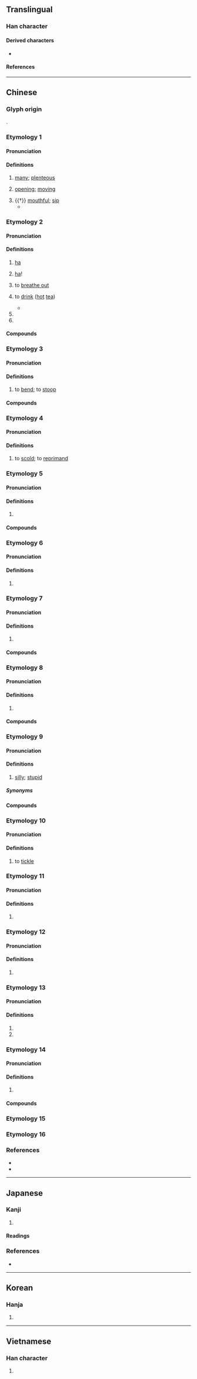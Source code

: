{{character info/new}}
==Translingual==
{{stroke order|strokes=9}}

===Han character===
{{Han char|rn=30|rad=口|as=06|sn=9|four=68061|canj=ROMR|ids=⿰口合}}

====Derived characters====
* {{l|mul|[[𫽞]], [[𭌸]]}}

====References====
{{Han ref|kx=0189.060|dkj=03594|dj=0408.120|hdz=10619.050|uh=54C8}}

----

==Chinese==

===Glyph origin===
{{Han etym}}
{{Han compound|口|合|c1=s|c2=p|t1=mouth|ls=psc}}.

===Etymology 1===
{{zh-forms}}

====Pronunciation====
{{zh-pron
|m=hā
|c=ngap6
|mc=y
|oc=y
|cat=a,cls
}}

====Definitions====
{{zh-hanzi}}

# {{zh-hist-ghost}} {{lb|zh|of fish}} [[many]]; [[plenteous]]
# {{zh-hist-ghost}} {{lb|zh|of a fish's mouth}} [[open]]ing; [[move|moving]]
# {{†}} [[mouthful]]; [[sip]]
#* {{zh-x|臾兒、^易牙，^淄、^澠 之 水 合 者，嘗 一 哈 水 而 甘 苦 知 矣。|After mixing the water from the Zi and Mian Rivers, Yu'er and Yiya can take a '''sip''' of the water and distinguish [the water's source] by sweetness and bitterness.|ref=Huainanzi}}

===Etymology 2===
{{zh-forms}}

====Pronunciation====
{{zh-pron
|m=hā
|c=haa1,haai1
|c_note=haai1 - only used in {{zh-l|齊齊哈爾|tr=-}}, probably due to assimilation
|m-s=ha1
|g=
|h=pfs=hâ
|j=ha1
|md=hă
|mn=hah/ha/ml:hap
|mn_note=hah, ha - vernacular; hap - literary
|mn-t=ha1/hah4
|w=1ha
|x=ha1
|cat=interj,v
}}

====Definitions====
{{zh-hanzi}}

# {{lb|zh|onomatopoeia}} {{n-g|[[sound]] of [[laughter]]:}} [[ha]]
# {{n-g|exclamation of [[triumph]], etc.:}} [[ha]]!
# to [[breathe out]]
# {{lb|zh|Taiwan Min Nan}} to [[drink]] ([[hot]] [[tea]])
#* {{zh-x|若 無\沒{bô} 啉\飲{lim} 酒，咱 嘛 來 哈 茶。|If we don't drink alcohol, let's still '''drink''' some tea.|TW|ref='''2007''', {{w2|zh|張秀卿}} (Chang Hsiu Ching), [https://www.youtube.com/watch?v=Vl6J_Mn0Gws {{lang|zh|加油}} (Gan Ba-De)]}}
# {{zh-short|哈薩克斯坦|Kazakhstan}}
# {{zh-short|哈爾濱|Harbin}}

====Compounds====
{{zh-der|哈勃|哈爾濱:Harbin|哈欠:yawn|哈日族|哈囉|巴哈馬|努爾哈赤|忙哈哈|哈嗤|哼兒哈兒|哈士蟆|哈伯|哈密|哈密瓜|不哼不哈|哈薩克文|哈氣|哈薩克語|唏唏哈哈|哈哈鏡|哈哈大笑|哈佛|嘻嘻哈哈|哈搭|啊哈|哈哈笑|布特哈|哈拉庫圖|哈林式|哈利路亞|哈辣|哼哈二將|哈哈兒|哈尼族|哈雷彗星|哈薩克族|哈草|哈瓦那市|哈拉|哈喇子|哈姆雷特|哈哈|哈利發|打哈氣|戈什哈|打哈欠|曼哈坦島|母哈赤|打哈哈|梭哈|背哈喇子|笑哈哈|馬大哈|苦哈哈|赤赤哈哈|那哈兒|齊齊哈爾|聽哈|蠻聲哈剌|阿克塞哈薩克族自治縣|巴哈伊}}

===Etymology 3===
{{zh-forms|alt=𨉣}}
{{rfe|zh}}

====Pronunciation====
{{zh-pron
|m=hā
|c=haa1
|j=ha1
|cat=v
}}

====Definitions====
{{zh-hanzi}}

# {{lb|zh|chiefly|Mandarin|Jin|colloquial}} to [[bend]]; to [[stoop]]

====Compounds====
{{zh-der|哈腰|點頭哈腰}}

===Etymology 4===
{{zh-forms}}
{{rfe|zh|related to 喝?}}

====Pronunciation====
{{zh-pron
|m=hǎ
|md=háh
|cat=v
}}

====Definitions====
{{zh-hanzi}}

# {{lb|zh|Beijing}} to [[scold]]; to [[reprimand]]

===Etymology 5===
{{zh-forms}}

====Pronunciation====
{{zh-pron
|m=hǎ
|m-s=ha3
|c=haa1,haa5
|c_note=haa5 - rare
|md=hă
|mn=ha
|mn-t=hah4
|cat=n
}}

====Definitions====
{{zh-hanzi}}

# {{zh-only|哈巴|[[Pekingese]]; [[pug]]|tr=hǎba}}

====Compounds====
{{zh-der|哈巴狗|哈巴:hǎba}}

===Etymology 6===
{{zh-forms}}
{{zh-wp|zh:哈姓}}

====Pronunciation====
{{zh-pron
|m=Hǎ,Hā,1nb=standard in Mainland,2nb=standard in Taiwan
|c=haa1
|md=Háh
|mn=xm,qz:Hap/zz:Hah
|mn-t=hah4
|cat=pn
}}

====Definitions====
{{zh-hanzi}}

# {{surname|lang=zh}}

===Etymology 7===
{{zh-forms}}

====Pronunciation====
{{zh-pron
|m=hǎ,hā
|c=haa1
|md=hăh
|md_note=used in {{zh-l|*哈達}}
|mn=xm:ha
|mn-t=hah4
|cat=
}}

====Definitions====
{{zh-hanzi}}

# {{zh-used2|c}}

====Compounds====
{{zh-der|哈德門|米哈|哈達}}

===Etymology 8===
{{zh-forms}}

====Pronunciation====
{{zh-pron
|m=hā,kā,1nb=Mainland,2nb=Taiwan
|c=haa1,kaa1
|cat=
}}

====Definitions====
{{zh-hanzi}}

# {{zh-only|哈喇|a kind of [[top-quality]] [[woollen]] [[good]]s produced in [[Russia]]}}

====Compounds====
{{zh-der|哈喇|哈喇呢}}

===Etymology 9===
{{zh-forms}}
{{rfe|zh|from 憨?}}

====Pronunciation====
{{zh-pron
|m=hǎ,hā
|m-s=ha3
|x=ha3
|cat=a
}}

====Definitions====
{{zh-hanzi}}

# {{lb|zh|Southwestern Mandarin|Xiang}} [[silly]]; [[stupid]]

=====Synonyms=====
{{zh-dial|傻}}

====Compounds====
{{zh-der|哈帳|哈話}}

===Etymology 10===
{{zh-forms}}

====Pronunciation====
{{zh-pron
|m-s=ha2
|cat=v
}}

====Definitions====
{{zh-hanzi}}

# {{lb|zh|Southwestern Mandarin}} to [[tickle]]

===Etymology 11===
{{zh-forms}}

====Pronunciation====
{{zh-pron
|m=hà,hā,1nb=standard in Mainland,2nb=standard in Taiwan,2nc=variant in Mainland
|mn-t=gab4
|cat=n
}}

====Definitions====
{{zh-hanzi}}

# {{zh-only|哈士蟆}}

===Etymology 12===
{{zh-forms}}

====Pronunciation====
{{zh-pron
|m=hà,hǎ,1nb=Mainland,2nb=Taiwan
|cat=a
}}

====Definitions====
{{zh-hanzi}}

# {{zh-only|哈巴|knee bending when walking}}

===Etymology 13===
{{zh-forms}}

====Pronunciation====
{{zh-pron
|m=hē
|cat=v
}}

====Definitions====
{{zh-hanzi}}

# {{zh-alt-form|喝|to drink}}
# {{zh-alt-form|呷}}

===Etymology 14===
{{zh-forms}}

====Pronunciation====
{{zh-pron
|m=tà
|cat=pn
}}

====Definitions====
{{zh-hanzi}}

# {{n-g|Used in placenames.}}

====Compounds====
{{zh-der|麻哈}}

===Etymology 15===
{{zh-see|歃|v}}

===Etymology 16===
{{zh-see|𪘁|v}}

===References===
* {{R:twedu|A00577}}
* {{R:yue:Hanzi}}

----

==Japanese==

===Kanji===
{{ja-kanji|grade=|rs=口06}}

# {{defn|lang=ja|sort=口06}}

====Readings====
{{ja-readings
|goon=か,こう<こふ,ごう<ごふ,しょう<せふ,とう<とふ
|kanon=か,こう<かふ,ごう<がふ,そう<さふ,とう<たふ
|toon=は
|kun=く-う,すす-る,の-む
}}

===References===
* {{R:DKJ|哈}}

----

==Korean==

===Hanja===
{{ko-hanja|hangeul=합|rv=hap|mr=hap}}

# {{defn|lang=ko|sort=口06}}

----

==Vietnamese==

===Han character===
{{vi-hantu|[[cáp]], [[hóp]], [[hộp]], [[ngáp]], [[họp]], [[hớp]], [[ngớp]]|rs=口06}}

# {{defn|lang=vi|sort=口06}}